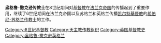 '''盎格鲁-撒克逊传教士'''在8世纪期间对[[基督教|基督教]]在[[法兰克帝国|法兰克帝国]]的传播起到了重要作用，继续了6世纪期间在法兰克帝国以及苏格兰和英格兰传播[[凯尔特基督教|凯尔特基督教]]的[[凯尔特传教运动|希伯尼-苏格兰传教士]]的工作。

[[Category:8世紀基督教|Category:8世紀基督教]]
[[Category:天主教传教组织|Category:天主教传教组织]]
[[Category:英国基督教史|Category:英国基督教史]]
[[Category:盎格鲁-撒克逊英格兰|Category:盎格鲁-撒克逊英格兰]]